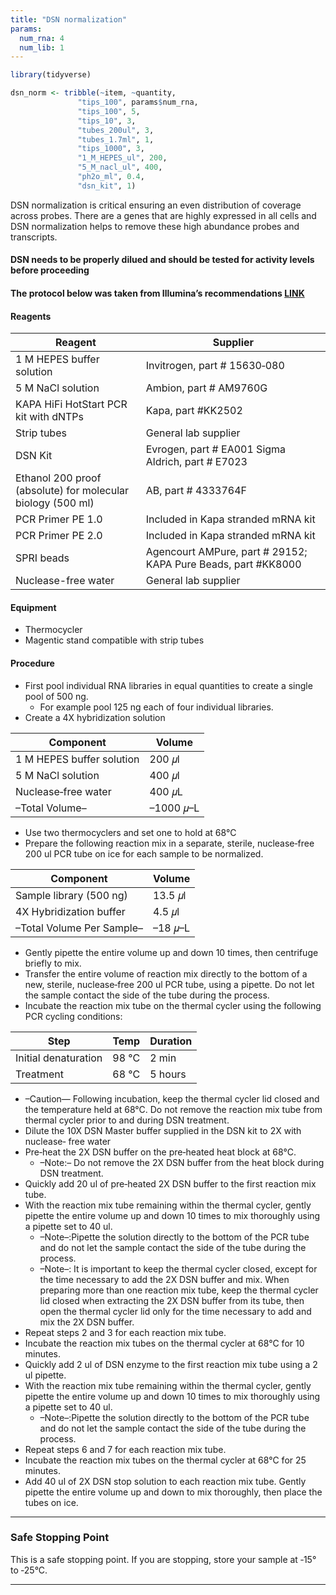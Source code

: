 ```yaml
---
title: "DSN normalization"
params:
  num_rna: 4
  num_lib: 1
---
```

```r
library(tidyverse)

```


```r
dsn_norm <- tribble(~item, ~quantity,
               "tips_100", params$num_rna,
               "tips_100", 5,
               "tips_10", 3,
               "tubes_200ul", 3,
               "tubes_1.7ml", 1,
               "tips_1000", 3,
               "1_M_HEPES_ul", 200,
               "5_M_nacl_ul", 400,
               "ph2o_ml", 0.4, 
               "dsn_kit", 1)
```

DSN normalization is critical ensuring an even distribution of coverage across probes.  There are a genes that are highly expressed in all cells and DSN normalization helps to remove these high abundance probes and transcripts.  

#### DSN needs to be properly dilued and should be tested for activity levels before proceeding

#### The protocol below was taken from Illumina's recommendations [LINK](https://support.illumina.com/content/dam/illumina-support/documents/myillumina/7836bd3e-3358-4834-b2f7-80f80acb4e3f/dsn_normalization_sampleprep_application_note_15014673_c.pdf)
#### Reagents

| Reagent| Supplier|
|----------|--------------|
|1 M HEPES buffer solution|Invitrogen, part # 15630‐080 |
|5 M NaCl solution|Ambion, part # AM9760G|
|KAPA HiFi HotStart PCR kit with dNTPs|Kapa, part #KK2502|
|Strip tubes|General lab supplier|
|DSN Kit|Evrogen, part # EA001 Sigma Aldrich, part # E7023|
|Ethanol 200 proof (absolute) for molecular biology (500 ml)|AB, part # 4333764F|
|PCR Primer PE 1.0|Included in Kapa stranded mRNA kit|
|PCR Primer PE 2.0|Included in Kapa stranded mRNA kit|
|SPRI beads|Agencourt AMPure, part # 29152; KAPA Pure Beads, part #KK8000|
|Nuclease-free water|General lab supplier|

#### Equipment
- Thermocycler
- Magentic stand compatible with strip tubes

#### Procedure

- First pool individual RNA libraries in equal quantities to create a single pool of 500 ng.
	- For example pool 125 ng each of four individual libraries.

- Create a 4X hybridization solution

|Component|Volume|
|---------|------|
|1 M HEPES buffer solution| 200 𝜇l|
|5 M NaCl solution| 400 𝜇l|
|Nuclease‐free water| 400 𝜇L|
|--Total Volume--|--1000 𝜇--L|

- Use two thermocyclers and set one to hold at 68°C
- Prepare the following reaction mix in a separate, sterile, nuclease‐free 200 ul PCR tube on ice for each sample to be normalized.

|Component|Volume|
|---------|------|
|Sample library (500 ng)| 13.5 𝜇l|
|4X Hybridization buffer| 4.5 𝜇l|
|--Total Volume Per Sample--|--18 𝜇--L|

- Gently pipette the entire volume up and down 10 times, then centrifuge briefly to mix.
- Transfer the entire volume of reaction mix directly to the bottom of a new, sterile, nuclease‐free 200 ul PCR tube, using a pipette. Do not let the sample contact the side of the tube during the process.
- Incubate the reaction mix tube on the thermal cycler using the following PCR cycling conditions:

|Step|Temp|Duration|
|----|----|--------|
|Initial denaturation|98 °C|2 min|
|Treatment|68 °C|5 hours|

- --Caution--- Following incubation, keep the thermal cycler lid closed and the temperature held at 68°C. Do not remove the reaction mix tube from thermal cycler prior to and during DSN treatment.
- Dilute the 10X DSN Master buffer supplied in the DSN kit to 2X with nuclease‐ free water
- Pre‐heat the 2X DSN buffer on the pre‐heated heat block at 68°C.
  - --Note:-- Do not remove the 2X DSN buffer from the heat block during DSN treatment.
- Quickly add 20 ul of pre‐heated 2X DSN buffer to the first reaction mix tube.
- With the reaction mix tube remaining within the thermal cycler, gently pipette the entire volume up and down 10 times to mix thoroughly using a pipette set to 40 ul.
  - --Note--:Pipette the solution directly to the bottom of the PCR tube and do not let the sample contact the side of the tube during the process.
  - --Note--: It is important to keep the thermal cycler closed, except for the time necessary to add the 2X DSN buffer and mix. When preparing more than one reaction mix tube, keep the thermal cycler lid closed when extracting the 2X DSN buffer from its tube, then open the thermal cycler lid only for the time necessary to add and mix the 2X DSN buffer.
- Repeat steps 2 and 3 for each reaction mix tube.
- Incubate the reaction mix tubes on the thermal cycler at 68°C for 10 minutes.
- Quickly add 2 ul of DSN enzyme to the first reaction mix tube using a 2 ul pipette.
- With the reaction mix tube remaining within the thermal cycler, gently pipette the entire volume up and down 10 times to mix thoroughly using a pipette set to 40 ul.
  - --Note--:Pipette the solution directly to the bottom of the PCR tube and do not let the sample contact the side of the tube during the process.
- Repeat steps 6 and 7 for each reaction mix tube.
- Incubate the reaction mix tubes on the thermal cycler at 68°C for 25 minutes.
- Add 40 ul of 2X DSN stop solution to each reaction mix tube. Gently pipette the entire volume up and down to mix thoroughly, then place the tubes on ice.

---

### Safe Stopping Point
This is a safe stopping point. If you are stopping, store your sample at ‐15° to ‐25°C.



---
